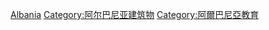 [[Category:歐洲各國圖書館|Albania]]
[[Category:阿尔巴尼亚建筑物|Category:阿尔巴尼亚建筑物]]
[[Category:阿爾巴尼亞教育|Category:阿爾巴尼亞教育]]
